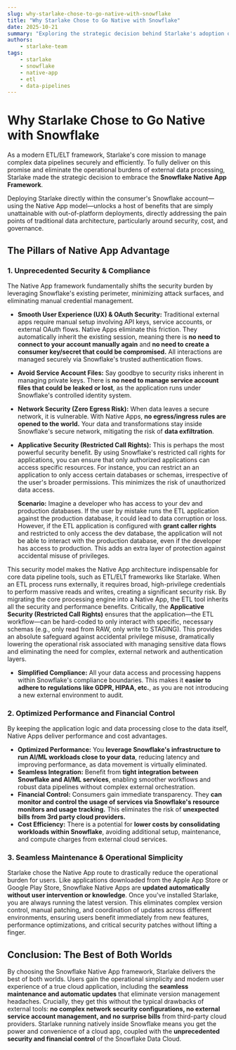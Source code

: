 ```yaml
---
slug: why-starlake-chose-to-go-native-with-snowflake
title: "Why Starlake Chose to Go Native with Snowflake"
date: 2025-10-21
summary: "Exploring the strategic decision behind Starlake's adoption of the Snowflake Native App Framework to enhance security, performance, and operational simplicity."
authors:
    - starlake-team
tags:
    - starlake
    - snowflake
    - native-app
    - etl
    - data-pipelines
---
```



# Why Starlake Chose to Go Native with Snowflake

As a modern ETL/ELT framework, Starlake's core mission to manage complex data pipelines securely and efficiently. To fully deliver on this promise and eliminate the operational burdens of external data processing, Starlake made the strategic decision to embrace the **Snowflake Native App Framework**.

Deploying Starlake directly within the consumer's Snowflake account—using the Native App model—unlocks a host of benefits that are simply unattainable with out-of-platform deployments, directly addressing the pain points of traditional data architecture, particularly around security, cost, and governance.


## The Pillars of Native App Advantage


### 1. Unprecedented Security & Compliance

The Native App framework fundamentally shifts the security burden by leveraging Snowflake's existing perimeter, minimizing attack surfaces, and eliminating manual credential management.



* **Smooth User Experience (UX) & OAuth Security:** Traditional external apps require manual setup involving API keys, service accounts, or external OAuth flows. Native Apps eliminate this friction. They automatically inherit the existing session, meaning there is **no need to connect to your account manually again** and **no need to create a consumer key/secret that could be compromised.** All interactions are managed securely via Snowflake's trusted authentication flows.

* **Avoid Service Account Files:** Say goodbye to security risks inherent in managing private keys. There is **no need to manage service account files that could be leaked or lost**, as the application runs under Snowflake's controlled identity system.

* **Network Security (Zero Egress Risk):** When data leaves a secure network, it is vulnerable. With Native Apps, **no egress/ingress rules are opened to the world.** Your data and transformations stay inside Snowflake's secure network, mitigating the risk of **data exfiltration**.

* **Applicative Security (Restricted Call Rights):** This is perhaps the most powerful security benefit. By using Snowflake's restricted call rights for applications, you can ensure that only authorized applications can access specific resources. For instance, you can restrict an an application to only access certain databases or schemas, irrespective of the user's broader permissions. This minimizes the risk of unauthorized data access.

    **Scenario:** Imagine a developer who has access to your dev and production databases. If the user by mistake runs the ETL application against the production database, it could lead to data corruption or loss. However, if the ETL application is configured with **grant caller rights** and restricted to only access the dev database, the application will not be able to interact with the production database, even if the developer has access to production. This adds an extra layer of protection against accidental misuse of privileges.


This security model makes the Native App architecture indispensable for core data pipeline tools, such as ETL/ELT frameworks like Starlake. When an ETL process runs externally, it requires broad, high-privilege credentials to perform massive reads and writes, creating a significant security risk. By migrating the core processing engine into a Native App, the ETL tool inherits all the security and performance benefits. Critically, the **Applicative Security (Restricted Call Rights)** ensures that the application—the ETL workflow—can be hard-coded to only interact with specific, necessary schemas (e.g., only read from RAW, only write to STAGING). This provides an absolute safeguard against accidental privilege misuse, dramatically lowering the operational risk associated with managing sensitive data flows and eliminating the need for complex, external network and authentication layers.



* **Simplified Compliance:** All your data access and processing happens within Snowflake's compliance boundaries. This makes it **easier to adhere to regulations like GDPR, HIPAA, etc.**, as you are not introducing a new external environment to audit.


### 2. Optimized Performance and Financial Control

By keeping the application logic and data processing close to the data itself, Native Apps deliver performance and cost advantages.



* **Optimized Performance:** You **leverage Snowflake's infrastructure to run AI/ML workloads close to your data**, reducing latency and improving performance, as data movement is virtually eliminated.
* **Seamless Integration:** Benefit from **tight integration between Snowflake and AI/ML services**, enabling smoother workflows and robust data pipelines without complex external orchestration.
* **Financial Control:** Consumers gain immediate transparency. They **can monitor and control the usage of services via Snowflake's resource monitors and usage tracking.** This eliminates the risk of **unexpected bills from 3rd party cloud providers.**
* **Cost Efficiency:** There is a potential for **lower costs by consolidating workloads within Snowflake**, avoiding additional setup, maintenance, and compute charges from external cloud services.


### 3. Seamless Maintenance & Operational Simplicity

Starlake chose the Native App route to drastically reduce the operational burden for users. Like applications downloaded from the Apple App Store or Google Play Store, Snowflake Native Apps are **updated automatically without user intervention or knowledge**. Once you've installed Starlake, you are always running the latest version. This eliminates complex version control, manual patching, and coordination of updates across different environments, ensuring users benefit immediately from new features, performance optimizations, and critical security patches without lifting a finger.


## Conclusion: The Best of Both Worlds

By choosing the Snowflake Native App framework, Starlake delivers the best of both worlds. Users gain the operational simplicity and modern user experience of a true cloud application, including the **seamless maintenance and automatic updates** that eliminate version management headaches. Crucially, they get this without the typical drawbacks of external tools: **no complex network security configurations, no external service account management, and no surprise bills** from third-party cloud providers. Starlake running natively inside Snowflake means you get the power and convenience of a cloud app, coupled with the **unprecedented security and financial control** of the Snowflake Data Cloud.
